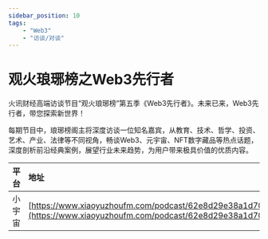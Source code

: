 ---
sidebar_position: 10
tags:
    - "Web3"
    - "访谈/对谈"
---

# 观火琅琊榜之Web3先行者

火讯财经高端访谈节目“观火琅琊榜”第五季《Web3先行者》。未来已来，Web3先行者，带您探索新世界！

每期节目中，琅琊榜阁主将深度访谈一位知名嘉宾，从教育、技术、哲学、投资、艺术、产业、法律等不同视角，畅谈Web3、元宇宙、NFT数字藏品等热点话题，深度剖析前沿经典案例，展望行业未来趋势，为用户带来极具价值的优质内容。

| 平台 | 地址 |
|:--|:----|
| 小宇宙 | [https://www.xiaoyuzhoufm.com/podcast/62e8d29e38a1d70f9533b621](https://www.xiaoyuzhoufm.com/podcast/62e8d29e38a1d70f9533b621) |
